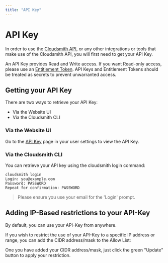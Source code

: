 ```yaml
---
title: "API Key"
---
```




# API Key

In order to use the [Cloudsmith API](/reference), or any other integrations or tools that make use of the Cloudsmith API, you will first need to get your API Key.

An API Key provides Read and Write access. If you want Read-only access, please use an [Entitlement Token](/software-distribution/entitlement-tokens). API Keys and Entitlement Tokens should be treated as secrets to prevent unwarranted access.

## Getting your API Key

There are two ways to retrieve your API Key:

- Via the Website UI
- Via the Cloudsmith CLI

### Via the Website UI

Go to the [API Key](https://app.cloudsmith.com/settings/api-keys) page in your user settings to view the API Key.

<BlockImage src={apiKeyImage} alt="Edit provider settings"></BlockImage>

### Via the Cloudsmith CLI

You can retrieve your API key using the cloudsmith login command:

```
cloudsmith login
Login: you@example.com
Password: PASSWORD
Repeat for confirmation: PASSWORD
```

> Please ensure you use your email for the 'Login' prompt.

## Adding IP-Based restrictions to your API-Key

By default, you can use your API-Key from anywhere. 

If you wish to restrict the use of your API-Key to a specific IP address or range, you can add the CIDR address/mask to the Allow List: 

<BlockImage src={apiIpRestrictions} alt=""></BlockImage>


One you have added your CIDR address/mask, just click the green "Update" button to apply your restriction.